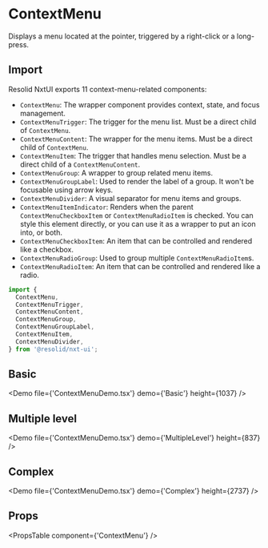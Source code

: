 # ContextMenu

Displays a menu located at the pointer, triggered by a right-click or a long-press.

## Import

Resolid NxtUI exports 11 context-menu-related components:

- `ContextMenu`: The wrapper component provides context, state, and focus management.
- `ContextMenuTrigger`: The trigger for the menu list. Must be a direct child of `ContextMenu`.
- `ContextMenuContent`: The wrapper for the menu items. Must be a direct child of `ContextMenu`.
- `ContextMenuItem`: The trigger that handles menu selection. Must be a direct child of a `ContextMenuContent`.
- `ContextMenuGroup`: A wrapper to group related menu items.
- `ContextMenuGroupLabel`: Used to render the label of a group. It won't be focusable using arrow keys.
- `ContextMenuDivider`: A visual separator for menu items and groups.
- `ContextMenuItemIndicator`: Renders when the parent `ContextMenuCheckboxItem` or `ContextMenuRadioItem` is checked. You can style this element directly, or you can use it as a wrapper to put an icon into, or both.
- `ContextMenuCheckboxItem`: An item that can be controlled and rendered like a checkbox.
- `ContextMenuRadioGroup`: Used to group multiple `ContextMenuRadioItem`s.
- `ContextMenuRadioItem`: An item that can be controlled and rendered like a radio.

```javascript
import {
  ContextMenu,
  ContextMenuTrigger,
  ContextMenuContent,
  ContextMenuGroup,
  ContextMenuGroupLabel,
  ContextMenuItem,
  ContextMenuDivider,
} from '@resolid/nxt-ui';
```

## Basic

<Demo file={'ContextMenuDemo.tsx'} demo={'Basic'} height={1037} />

## Multiple level

<Demo file={'ContextMenuDemo.tsx'} demo={'MultipleLevel'} height={837} />

## Complex

<Demo file={'ContextMenuDemo.tsx'} demo={'Complex'} height={2737} />

## Props

<PropsTable component={'ContextMenu'} />
